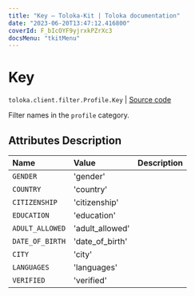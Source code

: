 ```yaml
---
title: "Key — Toloka-Kit | Toloka documentation"
date: "2023-06-20T13:47:12.416800"
coverId: F_bIcOYF9yjrxkPZrXc3
docsMenu: "tkitMenu"
---
```


# Key

`toloka.client.filter.Profile.Key` | [Source code](https://github.com/Toloka/toloka-kit/blob/v1.2.0/src/client/filter.py#L182)

Filter names in the `profile` category.

## Attributes Description

| Name | Value | Description |
| :------| :-----------| :----------| 
`GENDER`|'gender'|
`COUNTRY`|'country'|
`CITIZENSHIP`|'citizenship'|
`EDUCATION`|'education'|
`ADULT_ALLOWED`|'adult_allowed'|
`DATE_OF_BIRTH`|'date_of_birth'|
`CITY`|'city'|
`LANGUAGES`|'languages'|
`VERIFIED`|'verified'|